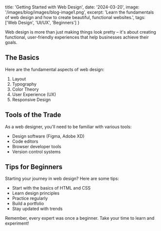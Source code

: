 
  title: 'Getting Started with Web Design',
  date: '2024-03-20',
  image: '/images/blog/images/blog-image1.png',
  excerpt: 'Learn the fundamentals of web design and how to create beautiful, functional websites.', 
  tags: ['Web Design', 'UI/UX', 'Beginners'] 
}

Web design is more than just making things look pretty – it's about creating functional, user-friendly experiences that help businesses achieve their goals.

## The Basics

Here are the fundamental aspects of web design:

1. Layout
2. Typography
3. Color Theory
4. User Experience (UX)
5. Responsive Design

## Tools of the Trade

As a web designer, you'll need to be familiar with various tools:

- Design software (Figma, Adobe XD)
- Code editors
- Browser developer tools
- Version control systems

## Tips for Beginners

Starting your journey in web design? Here are some tips:

- Start with the basics of HTML and CSS
- Learn design principles
- Practice regularly
- Build a portfolio
- Stay updated with trends

Remember, every expert was once a beginner. Take your time to learn and experiment!